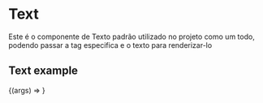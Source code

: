 
<Meta title="Components/Text" component={Text}/>

# Text

Este é o componente de Texto padrão utilizado no projeto como um todo, podendo 
passar a tag especifica e o texto para renderizar-lo

<ArgsTable of={Text}/>

## Text example

<Canvas>
  <Story 
    name="Text Example"
    args={{children: 'Texto do Text'}}
  >
    {(args) => <Text {...args}/>}
  </Story>
</Canvas>
